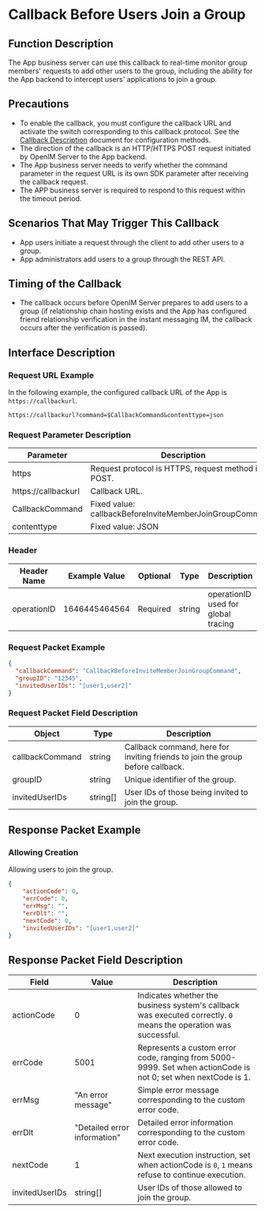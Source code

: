 # Callback Before Users Join a Group

## Function Description
The App business server can use this callback to real-time monitor group members' requests to add other users to the group, including the ability for the App backend to intercept users' applications to join a group.

## Precautions
- To enable the callback, you must configure the callback URL and activate the switch corresponding to this callback protocol. See the [Callback Description](../introduction) document for configuration methods.
- The direction of the callback is an HTTP/HTTPS POST request initiated by OpenIM Server to the App backend.
- The App business server needs to verify whether the command parameter in the request URL is its own SDK parameter after receiving the callback request.
- The APP business server is required to respond to this request within the timeout period.

## Scenarios That May Trigger This Callback
- App users initiate a request through the client to add other users to a group.
- App administrators add users to a group through the REST API.

## Timing of the Callback
- The callback occurs before OpenIM Server prepares to add users to a group (if relationship chain hosting exists and the App has configured friend relationship verification in the instant messaging IM, the callback occurs after the verification is passed).

## Interface Description

### Request URL Example
In the following example, the configured callback URL of the App is `https://callbackurl`.
```plaintext
https://callbackurl?command=$CallbackCommand&contenttype=json
```

### Request Parameter Description

| Parameter            | Description                                    |
|----------------------|------------------------------------------------|
| https                | Request protocol is HTTPS, request method is POST. |
| https://callbackurl  | Callback URL.                                  |
| CallbackCommand      | Fixed value: callbackBeforeInviteMemberJoinGroupCommand. |
| contenttype          | Fixed value: JSON                              |

### Header
| Header Name | Example Value  | Optional | Type   | Description                        |
|-------------|----------------|----------|--------|------------------------------------|
| operationID | 1646445464564  | Required | string | operationID used for global tracing |

### Request Packet Example
```json
{
  "callbackCommand": "CallbackBeforeInviteMemberJoinGroupCommand",
  "groupID": "12345",
  "invitedUserIDs": "[user1,user2]"
}

```

### Request Packet Field Description

| Object           | Type     | Description                                       |
|------------------|----------|---------------------------------------------------|
| callbackCommand  | string   | Callback command, here for inviting friends to join the group before callback. |
| groupID          | string   | Unique identifier of the group.                   |
| invitedUserIDs   | string[] | User IDs of those being invited to join the group.|

## Response Packet Example

### Allowing Creation
Allowing users to join the group.

```json
{
    "actionCode": 0,
    "errCode": 0,
    "errMsg": "",
    "errDlt": "",
    "nextCode": 0,
    "invitedUserIDs": "[user1,user2]"
}

```

## Response Packet Field Description

| Field         | Value    | Description                                             |
|---------------|----------|---------------------------------------------------------|
| actionCode    | 0        | Indicates whether the business system's callback was executed correctly. `0` means the operation was successful. |
| errCode       | 5001     | Represents a custom error code, ranging from 5000-9999. Set when actionCode is not 0; set when nextCode is 1. |
| errMsg        | "An error message" | Simple error message corresponding to the custom error code. |
| errDlt        | "Detailed error information" | Detailed error information corresponding to the custom error code. |
| nextCode      | 1        | Next execution instruction, set when actionCode is `0`, `1` means refuse to continue execution. |
| invitedUserIDs| string[] | User IDs of those allowed to join the group.           |